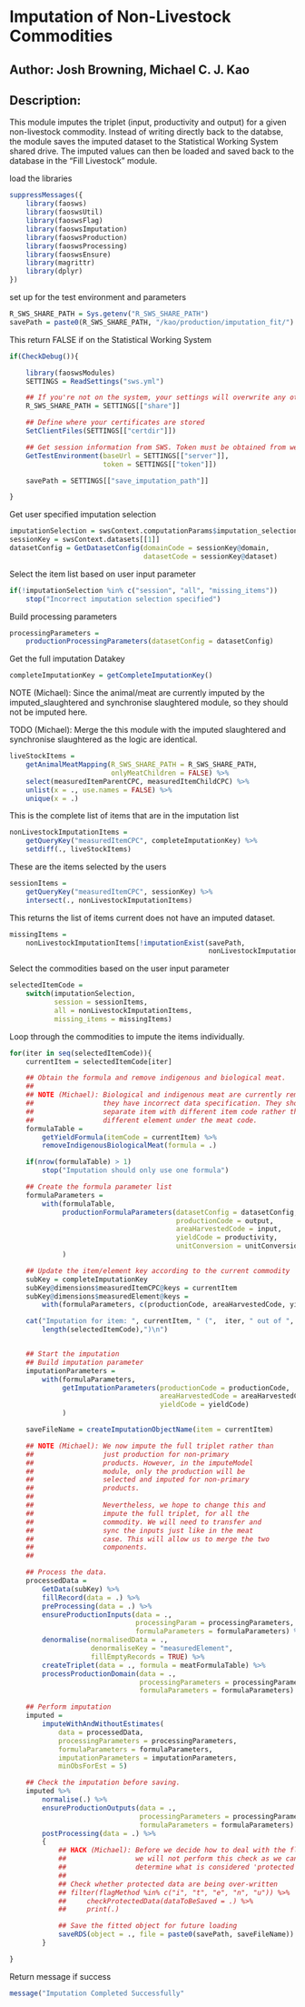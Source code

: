 # Imputation of Non-Livestock Commodities

## Author: Josh Browning, Michael C. J. Kao

## Description:

This module imputes the triplet (input, productivity and output) for a given
non-livestock commodity. Instead of writing directly back to the databse,
the module saves the imputed dataset to the Statistical Working System
shared drive. The imputed values can then be loaded and saved back to the
database in the "Fill Livestock" module.

load the libraries

```r
suppressMessages({
    library(faosws)
    library(faoswsUtil)
    library(faoswsFlag)
    library(faoswsImputation)
    library(faoswsProduction)
    library(faoswsProcessing)
    library(faoswsEnsure)
    library(magrittr)
    library(dplyr)
})
```

set up for the test environment and parameters

```r
R_SWS_SHARE_PATH = Sys.getenv("R_SWS_SHARE_PATH")
savePath = paste0(R_SWS_SHARE_PATH, "/kao/production/imputation_fit/")
```

This return FALSE if on the Statistical Working System

```r
if(CheckDebug()){

    library(faoswsModules)
    SETTINGS = ReadSettings("sws.yml")

    ## If you're not on the system, your settings will overwrite any others
    R_SWS_SHARE_PATH = SETTINGS[["share"]]

    ## Define where your certificates are stored
    SetClientFiles(SETTINGS[["certdir"]])

    ## Get session information from SWS. Token must be obtained from web interface
    GetTestEnvironment(baseUrl = SETTINGS[["server"]],
                       token = SETTINGS[["token"]])

    savePath = SETTINGS[["save_imputation_path"]]

}
```

Get user specified imputation selection

```r
imputationSelection = swsContext.computationParams$imputation_selection
sessionKey = swsContext.datasets[[1]]
datasetConfig = GetDatasetConfig(domainCode = sessionKey@domain,
                                 datasetCode = sessionKey@dataset)
```

Select the item list based on user input parameter

```r
if(!imputationSelection %in% c("session", "all", "missing_items"))
    stop("Incorrect imputation selection specified")
```

Build processing parameters

```r
processingParameters =
    productionProcessingParameters(datasetConfig = datasetConfig)
```

Get the full imputation Datakey

```r
completeImputationKey = getCompleteImputationKey()
```

NOTE (Michael): Since the animal/meat are currently imputed by the
                imputed_slaughtered and synchronise slaughtered module, so
                they should not be imputed here.

TODO (Michael): Merge the this module with the imputed slaughtered and
                synchronise slaughtered as the logic are identical.

```r
liveStockItems =
    getAnimalMeatMapping(R_SWS_SHARE_PATH = R_SWS_SHARE_PATH,
                         onlyMeatChildren = FALSE) %>%
    select(measuredItemParentCPC, measuredItemChildCPC) %>%
    unlist(x = ., use.names = FALSE) %>%
    unique(x = .)
```

This is the complete list of items that are in the imputation list

```r
nonLivestockImputationItems =
    getQueryKey("measuredItemCPC", completeImputationKey) %>%
    setdiff(., liveStockItems)
```

These are the items selected by the users

```r
sessionItems =
    getQueryKey("measuredItemCPC", sessionKey) %>%
    intersect(., nonLivestockImputationItems)
```

This returns the list of items current does not have an imputed dataset.

```r
missingItems =
    nonLivestockImputationItems[!imputationExist(savePath,
                                                 nonLivestockImputationItems)]
```

Select the commodities based on the user input parameter

```r
selectedItemCode =
    switch(imputationSelection,
           session = sessionItems,
           all = nonLivestockImputationItems,
           missing_items = missingItems)
```

Loop through the commodities to impute the items individually.

```r
for(iter in seq(selectedItemCode)){
    currentItem = selectedItemCode[iter]

    ## Obtain the formula and remove indigenous and biological meat.
    ##
    ## NOTE (Michael): Biological and indigenous meat are currently removed, as
    ##                 they have incorrect data specification. They should be
    ##                 separate item with different item code rather than under
    ##                 different element under the meat code.
    formulaTable =
        getYieldFormula(itemCode = currentItem) %>%
        removeIndigenousBiologicalMeat(formula = .)

    if(nrow(formulaTable) > 1)
        stop("Imputation should only use one formula")

    ## Create the formula parameter list
    formulaParameters =
        with(formulaTable,
             productionFormulaParameters(datasetConfig = datasetConfig,
                                         productionCode = output,
                                         areaHarvestedCode = input,
                                         yieldCode = productivity,
                                         unitConversion = unitConversion)
             )

    ## Update the item/element key according to the current commodity
    subKey = completeImputationKey
    subKey@dimensions$measuredItemCPC@keys = currentItem
    subKey@dimensions$measuredElement@keys =
        with(formulaParameters, c(productionCode, areaHarvestedCode, yieldCode))

    cat("Imputation for item: ", currentItem, " (",  iter, " out of ",
        length(selectedItemCode),")\n")


    ## Start the imputation
    ## Build imputation parameter
    imputationParameters =
        with(formulaParameters,
             getImputationParameters(productionCode = productionCode,
                                     areaHarvestedCode = areaHarvestedCode,
                                     yieldCode = yieldCode)
             )

    saveFileName = createImputationObjectName(item = currentItem)

    ## NOTE (Michael): We now impute the full triplet rather than
    ##                 just production for non-primary
    ##                 products. However, in the imputeModel
    ##                 module, only the production will be
    ##                 selected and imputed for non-primary
    ##                 products.
    ##
    ##                 Nevertheless, we hope to change this and
    ##                 impute the full triplet, for all the
    ##                 commodity. We will need to transfer and
    ##                 sync the inputs just like in the meat
    ##                 case. This will allow us to merge the two
    ##                 components.
    ##

    ## Process the data.
    processedData =
        GetData(subKey) %>%
        fillRecord(data = .) %>%
        preProcessing(data = .) %>%
        ensureProductionInputs(data = .,
                               processingParam = processingParameters,
                               formulaParameters = formulaParameters) %>%
        denormalise(normalisedData = .,
                    denormaliseKey = "measuredElement",
                    fillEmptyRecords = TRUE) %>%
        createTriplet(data = ., formula = meatFormulaTable) %>%
        processProductionDomain(data = .,
                                processingParameters = processingParameters,
                                formulaParameters = formulaParameters)

    ## Perform imputation
    imputed =
        imputeWithAndWithoutEstimates(
            data = processedData,
            processingParameters = processingParameters,
            formulaParameters = formulaParameters,
            imputationParameters = imputationParameters,
            minObsForEst = 5)

    ## Check the imputation before saving.
    imputed %>%
        normalise(.) %>%
        ensureProductionOutputs(data = .,
                                processingParameters = processingParameters,
                                formulaParameters = formulaParameters) %>%
        postProcessing(data = .) %>%
        {
            ## HACK (Michael): Before we decide how to deal with the flags,
            ##                 we will not perform this check as we can not
            ##                 determine what is considered 'protected'
            ##
            ## Check whether protected data are being over-written
            ## filter(flagMethod %in% c("i", "t", "e", "n", "u")) %>%
            ##     checkProtectedData(dataToBeSaved = .) %>%
            ##     print(.)

            ## Save the fitted object for future loading
            saveRDS(object = ., file = paste0(savePath, saveFileName))
        }

}
```

Return message if success

```r
message("Imputation Completed Successfully"
```

